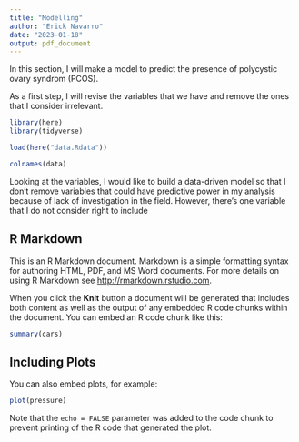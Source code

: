 ```yaml
---
title: "Modelling"
author: "Erick Navarro"
date: "2023-01-18"
output: pdf_document
---
```

In this section, I will make a model to predict the presence of polycystic ovary syndrom (PCOS). 

As a first step, I will revise the variables that we have and remove the ones that I consider irrelevant. 

```r
library(here)
library(tidyverse)

load(here("data.Rdata"))

colnames(data)

```

Looking at the variables, I would like to build a data-driven model so that I don't remove variables that could have predictive power in my analysis because of lack of investigation in the field. However, there's one variable that I do not consider right to include 

## R Markdown

This is an R Markdown document. Markdown is a simple formatting syntax for authoring HTML, PDF, and MS Word documents. For more details on using R Markdown see <http://rmarkdown.rstudio.com>.

When you click the **Knit** button a document will be generated that includes both content as well as the output of any embedded R code chunks within the document. You can embed an R code chunk like this:

```r
summary(cars)
```

## Including Plots

You can also embed plots, for example:

```r
plot(pressure)
```

Note that the `echo = FALSE` parameter was added to the code chunk to prevent printing of the R code that generated the plot.
